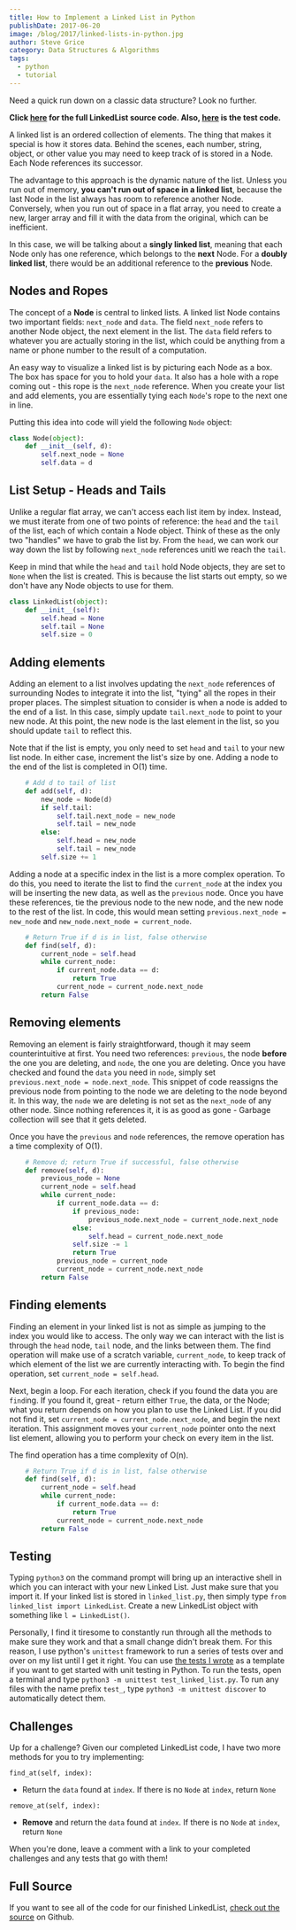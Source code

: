```yaml
---
title: How to Implement a Linked List in Python
publishDate: 2017-06-20
image: /blog/2017/linked-lists-in-python.jpg
author: Steve Grice
category: Data Structures & Algorithms
tags:
  - python
  - tutorial
---
```


Need a quick run down on a classic data structure? Look no further.

**Click [here][list-src] for the full LinkedList source code. Also, [here][list-test] is the test code.**

A linked list is an ordered collection of elements. The thing that makes it special is how it stores data. Behind the scenes, each number, string, object, or other value you may need to keep track of is stored in a Node. Each Node references its successor.

The advantage to this approach is the dynamic nature of the list. Unless you run out of memory, **you can't run out of space in a linked list**, because the last Node in the list always has room to reference another Node. Conversely, when you run out of space in a flat array, you need to create a new, larger array and fill it with the data from the original, which can be inefficient.

In this case, we will be talking about a **singly linked list**, meaning that each Node only has one reference, which belongs to the **next** Node. For a __doubly linked list__, there would be an additional reference to the **previous** Node.


<BlogYoutubeVideo videoId="KZVU2X4Dw8w" />

## Nodes and Ropes

The concept of a **Node** is central to linked lists. A linked list Node contains two important fields: `next_node` and `data`. The field `next_node` refers to another Node object, the next element in the list. The `data` field refers to whatever you are actually storing in the list, which could be anything from a name or phone number to the result of a computation.

An easy way to visualize a linked list is by picturing each Node as a box. The box has space for you to hold your `data`. It also has a hole with a rope coming out - this rope is the `next_node` reference. When you create your list and add elements, you are essentially tying each `Node`'s rope to the next one in line.

Putting this idea into code will yield the following `Node` object:

```python
class Node(object):
	def __init__(self, d):
		self.next_node = None
		self.data = d
```

## List Setup - Heads and Tails

Unlike a regular flat array, we can't access each list item by index. Instead, we must iterate from one of two points of reference: the `head` and the `tail` of the list, each of which contain a Node object. Think of these as the only two "handles" we have to grab the list by. From the `head`, we can work our way down the list by following `next_node` references unitl we reach the `tail`.

Keep in mind that while the `head` and `tail` hold Node objects, they are set to `None` when the list is created. This is because the list starts out empty, so we don't have any Node objects to use for them.

```python
class LinkedList(object):
	def __init__(self):
		self.head = None
		self.tail = None
		self.size = 0
```

## Adding elements

Adding an element to a list involves updating the `next_node` references of surrounding Nodes to integrate it into the list, "tying" all the ropes in their proper places. The simplest situation to consider is when a node is added to the end of a list. In this case, simply update `tail.next_node` to point to your new node. At this point, the new node is the last element in the list, so you should update `tail` to reflect this.

Note that if the list is empty, you only need to set `head` and `tail` to your new list node. In either case, increment the list's size by one. Adding a node to the end of the list is completed in O(1) time.

```python
	# Add d to tail of list
	def add(self, d):
		new_node = Node(d)
		if self.tail:
			self.tail.next_node = new_node
			self.tail = new_node
		else:
			self.head = new_node
			self.tail = new_node
		self.size += 1
```

Adding a node at a specific index in the list is a more complex operation. To do this, you need to iterate the list to find the `current_node` at the index you will be inserting the new data, as well as the `previous` node. Once you have these references, tie the previous node to the new node, and the new node to the rest of the list. In code, this would mean setting `previous.next_node = new_node` and `new_node.next_node = current_node`.

```python
	# Return True if d is in list, false otherwise
	def find(self, d):
		current_node = self.head
		while current_node:
			if current_node.data == d:
				return True
			current_node = current_node.next_node
		return False
```

## Removing elements

Removing an element is fairly straightforward, though it may seem counterintuitive at first. You need two references: `previous`, the node __before__ the one you are deleting, and `node`, the one you are deleting. Once you have checked and found the `data` you need in `node`, simply set `previous.next_node = node.next_node`. This snippet of code reassigns the previous node from pointing to the node we are deleting to the node beyond it. In this way, the `node` we are deleting is not set as the `next_node` of any other node. Since nothing references it, it is as good as gone - Garbage collection will see that it gets deleted.

Once you have the `previous` and `node` references, the remove operation has a time complexity of O(1).

```python
	# Remove d; return True if successful, false otherwise
	def remove(self, d):
		previous_node = None
		current_node = self.head
		while current_node:
			if current_node.data == d:
				if previous_node:
					previous_node.next_node = current_node.next_node
				else:
					self.head = current_node.next_node
				self.size -= 1
				return True
			previous_node = current_node
			current_node = current_node.next_node
		return False
```

## Finding elements

Finding an element in your linked list is not as simple as jumping to the index you would like to access. The only way we can interact with the list is through the `head` node, `tail` node, and the links between them. The find operation will make use of a scratch variable, `current_node`, to keep track of which element of the list we are currently interacting with. To begin the find operation, set `current_node = self.head`.

Next, begin a loop. For each iteration, check if you found the data you are `find`ing. If you found it, great - return either `True`, the data, or the Node; what you return depends on how you plan to use the Linked List. If you did not find it, set `current_node = current_node.next_node`, and begin the next iteration. This assignment moves your `current_node` pointer onto the next list element, allowing you to perform your check on every item in the list.

The find operation has a time complexity of O(n).

```python
	# Return True if d is in list, false otherwise
	def find(self, d):
		current_node = self.head
		while current_node:
			if current_node.data == d:
				return True
			current_node = current_node.next_node
		return False
```

## Testing

Typing `python3` on the command prompt will bring up an interactive shell in which you can interact with your new Linked List. Just make sure that you import it. If your linked list is stored in `linked_list.py`, then simply type `from linked_list import LinkedList`. Create a new LinkedList object with something like `l = LinkedList()`.

Personally, I find it tiresome to constantly run through all the methods to make sure they work and that a small change didn't break them. For this reason, I use python's `unittest` framework to run a series of tests over and over on my list until I get it right. You can use [the tests I wrote][list-test] as a template if you want to get started with unit testing in Python. To run the tests, open a terminal and type `python3 -m unittest test_linked_list.py`. To run any files with the name prefix `test_`, type `python3 -m unittest discover` to automatically detect them.

## Challenges

Up for a challenge? Given our completed LinkedList code, I have two more methods for you to try implementing:

`find_at(self, index):`

* Return the `data` found at `index`. If there is no `Node` at `index`, return `None`

`remove_at(self, index):`

* **Remove** and return the `data` found at `index`. If there is no `Node` at `index`, return `None`

When you're done, leave a comment with a link to your completed challenges and any tests that go with them!

## Full Source

If you want to see all of the code for our finished LinkedList, [check out the source][list-src] on Github.

[list-src]: https://github.com/pagekeysolutions/education/blob/master/LinkedList/linked_list.py
[list-test]: https://github.com/pagekeysolutions/education/blob/master/LinkedList/test_linked_list.py
